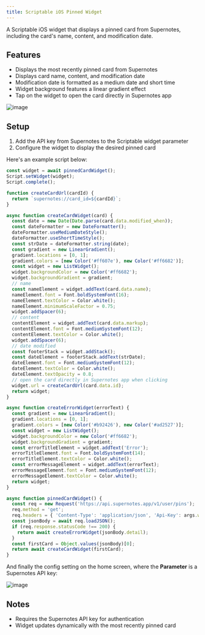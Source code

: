 ```yaml
---
title: Scriptable iOS Pinned Widget
---
```


A Scriptable iOS widget that displays a pinned card from Supernotes, including the card's name, content, and modification date.

## Features

* Displays the most recently pinned card from Supernotes
* Displays card name, content, and modification date
* Modification date is formatted as a medium date and short time
* Widget background features a linear gradient effect
* Tap on the widget to open the card directly in Supernotes app

![image](https://community.supernotes.app/uploads/default/optimized/1X/931fffab86b60a651fb201cc339f993911d46f98_2_462x1000.jpeg)

## Setup

1. Add the API key from Supernotes to the Scriptable widget parameter
2. Configure the widget to display the desired pinned card 

Here's an example script below:

```js
const widget = await pinnedCardWidget();
Script.setWidget(widget);
Script.complete();

function createCardUrl(cardId) {
  return `supernotes://card_id=${cardId}`;
}

async function createCardWidget(card) {
  const date = new Date(Date.parse(card.data.modified_when));
  const dateFormatter = new DateFormatter();
  dateFormatter.useMediumDateStyle();
  dateFormatter.useShortTimeStyle();
  const strDate = dateFormatter.string(date);
  const gradient = new LinearGradient();
  gradient.locations = [0, 1];
  gradient.colors = [new Color('#ff607e'), new Color('#ff6682')];
  const widget = new ListWidget();
  widget.backgroundColor = new Color('#ff6682');
  widget.backgroundGradient = gradient;
  // name
  const nameElement = widget.addText(card.data.name);
  nameElement.font = Font.boldSystemFont(16);
  nameElement.textColor = Color.white();
  nameElement.minimumScaleFactor = 0.75;
  widget.addSpacer(6);
  // content
  contentElement = widget.addText(card.data.markup);
  contentElement.font = Font.mediumSystemFont(12);
  contentElement.textColor = Color.white();
  widget.addSpacer(6);
  // date modified
  const footerStack = widget.addStack();
  const dateElement = footerStack.addText(strDate);
  dateElement.font = Font.mediumSystemFont(12);
  dateElement.textColor = Color.white();
  dateElement.textOpacity = 0.8;
  // open the card directly in Supernotes app when clicking
  widget.url = createCardUrl(card.data.id);
  return widget;
}

async function createErrorWidget(errorText) {
  const gradient = new LinearGradient();
  gradient.locations = [0, 1];
  gradient.colors = [new Color('#b92426'), new Color('#ad2527')];
  const widget = new ListWidget();
  widget.backgroundColor = new Color('#ff6682');
  widget.backgroundGradient = gradient;
  const errorTitleElement = widget.addText('Error');
  errorTitleElement.font = Font.boldSystemFont(14);
  errorTitleElement.textColor = Color.white();
  const errorMessageElement = widget.addText(errorText);
  errorMessageElement.font = Font.mediumSystemFont(12);
  errorMessageElement.textColor = Color.white();
  return widget;
}

async function pinnedCardWidget() {
  const req = new Request('https://api.supernotes.app/v1/user/pins');
  req.method = 'get';
  req.headers = { 'Content-Type': 'application/json', 'Api-Key': args.widgetParameter };
  const jsonBody = await req.loadJSON();
  if (req.response.statusCode !== 200) {
    return await createErrorWidget(jsonBody.detail);
  }
  const firstCard = Object.values(jsonBody)[0];
  return await createCardWidget(firstCard);
}
```

And finally the config setting on the home screen, where the **Parameter** is a Supernotes API key:

![image](https://community.supernotes.app/uploads/default/optimized/1X/848e06c9e85d69af397c3ee34a3e47095ec5a10a_2_462x1000.jpeg)

## Notes

* Requires the Supernotes API key for authentication
* Widget updates dynamically with the most recently pinned card